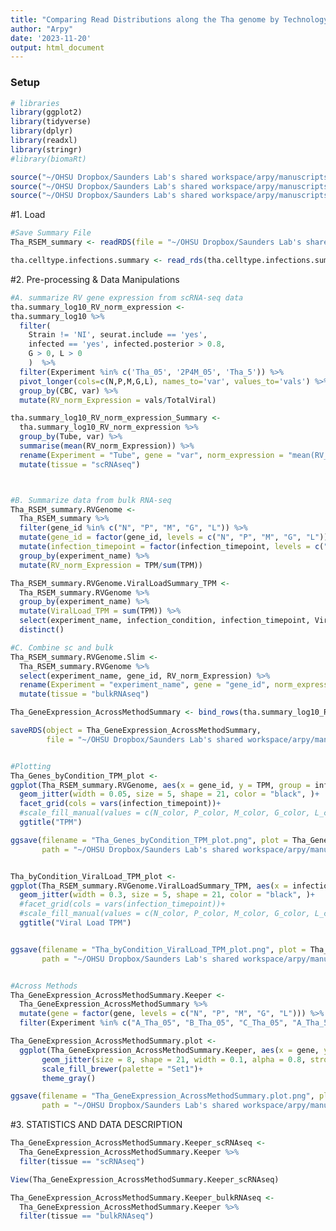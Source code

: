 ```yaml
---
title: "Comparing Read Distributions along the Tha genome by Technology and Condition"
author: "Arpy"
date: '2023-11-20'
output: html_document
---
```


### Setup

```r
# libraries
library(ggplot2)
library(tidyverse)
library(dplyr)
library(readxl)
library(stringr)
#library(biomaRt)

source("~/OHSU Dropbox/Saunders Lab's shared workspace/arpy/manuscripts/2023_Thai2P4M_FeigeYoung/ms_analyses/1_karl_analysis/r_functions_paths/_color_palettes_tha2P4M.R")
source("~/OHSU Dropbox/Saunders Lab's shared workspace/arpy/manuscripts/2023_Thai2P4M_FeigeYoung/ms_analyses/1_karl_analysis/r_functions_paths/_karl_tha2P4M_functions.R")
source("~/OHSU Dropbox/Saunders Lab's shared workspace/arpy/manuscripts/2023_Thai2P4M_FeigeYoung/ms_analyses/1_karl_analysis/r_functions_paths/_karl_tha2P4M_filepaths.R")

```


#1. Load
```r

#Save Summary File
Tha_RSEM_summary <- readRDS(file = "~/OHSU Dropbox/Saunders Lab's shared workspace/arpy/manuscripts/2023_Thai2P4M_FeigeYoung/ms_analyses/0_raw_read_analysis/output_data/Tha_RSEM_summary.RDS")

tha.celltype.infections.summary <- read_rds(tha.celltype.infections.summary.path)
```

#2. Pre-processing & Data Manipulations
```r

#A. summarize RV gene expression from scRNA-seq data
tha.summary_log10_RV_norm_expression <- 
tha.summary_log10 %>%
  filter(
    Strain != 'NI', seurat.include == 'yes',
    infected == 'yes', infected.posterior > 0.8,
    G > 0, L > 0
    )  %>%
  filter(Experiment %in% c('Tha_05', '2P4M_05', 'Tha_5')) %>%
  pivot_longer(cols=c(N,P,M,G,L), names_to='var', values_to='vals') %>%
  group_by(CBC, var) %>%
  mutate(RV_norm_Expression = vals/TotalViral) 

tha.summary_log10_RV_norm_expression_Summary <-
  tha.summary_log10_RV_norm_expression %>%
  group_by(Tube, var) %>%
  summarise(mean(RV_norm_Expression)) %>%
  rename(Experiment = "Tube", gene = "var", norm_expression = "mean(RV_norm_Expression)") %>%
  mutate(tissue = "scRNAseq")



#B. Summarize data from bulk RNA-seq
Tha_RSEM_summary.RVGenome <-
  Tha_RSEM_summary %>%
  filter(gene_id %in% c("N", "P", "M", "G", "L")) %>%
  mutate(gene_id = factor(gene_id, levels = c("N", "P", "M", "G", "L"))) %>%
  mutate(infection_timepoint = factor(infection_timepoint, levels = c("0", "8", "24", "40"))) %>%
  group_by(experiment_name) %>%
  mutate(RV_norm_Expression = TPM/sum(TPM))

Tha_RSEM_summary.RVGenome.ViralLoadSummary_TPM <-
  Tha_RSEM_summary.RVGenome %>%
  group_by(experiment_name) %>%
  mutate(ViralLoad_TPM = sum(TPM)) %>%
  select(experiment_name, infection_condition, infection_timepoint, ViralLoad_TPM) %>%
  distinct()

#C. Combine sc and bulk
Tha_RSEM_summary.RVGenome.Slim <-
  Tha_RSEM_summary.RVGenome %>%
  select(experiment_name, gene_id, RV_norm_Expression) %>%
  rename(Experiment = "experiment_name", gene = "gene_id", norm_expression = "RV_norm_Expression") %>%
  mutate(tissue = "bulkRNAseq")

Tha_GeneExpression_AcrossMethodSummary <- bind_rows(tha.summary_log10_RV_norm_expression_Summary, Tha_RSEM_summary.RVGenome.Slim)

saveRDS(object = Tha_GeneExpression_AcrossMethodSummary, 
        file = "~/OHSU Dropbox/Saunders Lab's shared workspace/arpy/manuscripts/2023_Thai2P4M_FeigeYoung/ms_analyses/0_raw_read_analysis/output_data/Tha_GeneExpression_AcrossMethodSummary.RDS")


#Plotting
Tha_Genes_byCondition_TPM_plot <-
ggplot(Tha_RSEM_summary.RVGenome, aes(x = gene_id, y = TPM, group = infection_condition, fill = infection_condition))+
  geom_jitter(width = 0.05, size = 5, shape = 21, color = "black", )+
  facet_grid(cols = vars(infection_timepoint))+
  #scale_fill_manual(values = c(N_color, P_color, M_color, G_color, L_color))
  ggtitle("TPM")

ggsave(filename = "Tha_Genes_byCondition_TPM_plot.png", plot = Tha_Genes_byCondition_TPM_plot, device = "png", 
       path = "~/OHSU Dropbox/Saunders Lab's shared workspace/arpy/manuscripts/2023_Thai2P4M_FeigeYoung/ms_analyses/0_raw_read_analysis/plots/", width = 9, height = 5)


Tha_byCondition_ViralLoad_TPM_plot <-
ggplot(Tha_RSEM_summary.RVGenome.ViralLoadSummary_TPM, aes(x = infection_timepoint, y = ViralLoad_TPM, group = infection_condition, fill = infection_condition))+
  geom_jitter(width = 0.3, size = 5, shape = 21, color = "black", )+
  #facet_grid(cols = vars(infection_timepoint))+
  #scale_fill_manual(values = c(N_color, P_color, M_color, G_color, L_color))
  ggtitle("Viral Load TPM")


ggsave(filename = "Tha_byCondition_ViralLoad_TPM_plot.png", plot = Tha_byCondition_ViralLoad_TPM_plot, device = "png", 
       path = "~/OHSU Dropbox/Saunders Lab's shared workspace/arpy/manuscripts/2023_Thai2P4M_FeigeYoung/ms_analyses/0_raw_read_analysis/plots/", width = 5, height = 5)


#Across Methods
Tha_GeneExpression_AcrossMethodSummary.Keeper <-
  Tha_GeneExpression_AcrossMethodSummary %>%
  mutate(gene = factor(gene, levels = c("N", "P", "M", "G", "L"))) %>%
  filter(Experiment %in% c("A_Tha_05", "B_Tha_05", "C_Tha_05", "A_Tha_5", "B_Tha_5", "T_40_rep1", "T_40_rep2", "T_40_rep3"))

Tha_GeneExpression_AcrossMethodSummary.plot <-
  ggplot(Tha_GeneExpression_AcrossMethodSummary.Keeper, aes(x = gene, y = norm_expression, group = tissue, fill = tissue))+
       geom_jitter(size = 8, shape = 21, width = 0.1, alpha = 0.8, stroke = 2)+
       scale_fill_brewer(palette = "Set1")+
       theme_gray()

ggsave(filename = "Tha_GeneExpression_AcrossMethodSummary.plot.png", plot = Tha_GeneExpression_AcrossMethodSummary.plot, device = "png", 
       path = "~/OHSU Dropbox/Saunders Lab's shared workspace/arpy/manuscripts/2023_Thai2P4M_FeigeYoung/ms_analyses/0_raw_read_analysis/plots/", width = 8, height = 5)

```

#3. STATISTICS AND DATA DESCRIPTION
```r

Tha_GeneExpression_AcrossMethodSummary.Keeper_scRNAseq <-
  Tha_GeneExpression_AcrossMethodSummary.Keeper %>%
  filter(tissue == "scRNAseq")

View(Tha_GeneExpression_AcrossMethodSummary.Keeper_scRNAseq)

Tha_GeneExpression_AcrossMethodSummary.Keeper_bulkRNAseq <-
  Tha_GeneExpression_AcrossMethodSummary.Keeper %>%
  filter(tissue == "bulkRNAseq")
```